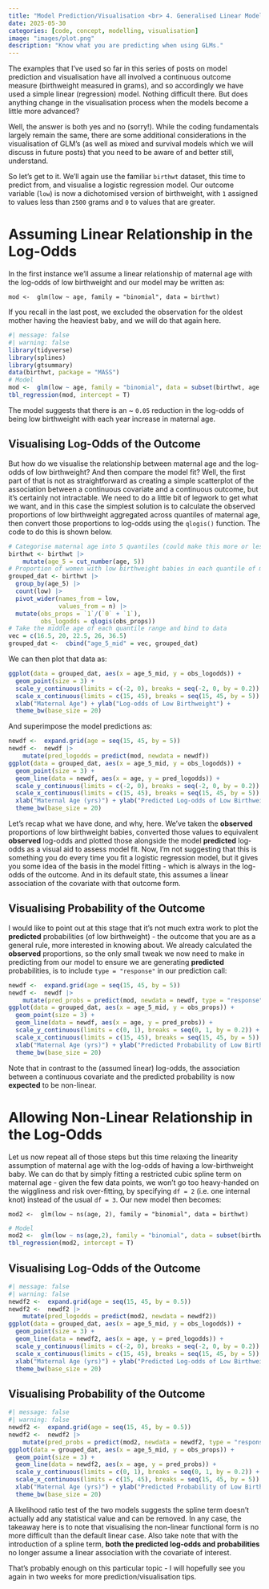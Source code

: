 ```yaml
---
title: "Model Prediction/Visualisation <br> 4. Generalised Linear Models (GLMs)"
date: 2025-05-30
categories: [code, concept, modelling, visualisation]
image: "images/plot.png"
description: "Know what you are predicting when using GLMs."
---
```


The examples that I've used so far in this series of posts on model prediction and visualisation have all involved a continuous outcome measure (birthweight measured in grams), and so accordingly we have used a simple linear (regression) model. Nothing difficult there. But does anything change in the visualisation process when the models become a little more advanced?

Well, the answer is both yes and no (sorry!). While the coding fundamentals largely remain the same, there are some additional considerations in the visualisation of GLM's (as well as mixed and survival models which we will discuss in future posts) that you need to be aware of and better still, understand.

So let's get to it. We'll again use the familiar `birthwt` dataset, this time to predict from, and visualise a logistic regression model. Our outcome variable (`low`) is now a dichotomised version of birthweight, with `1` assigned to values less than `2500` grams and `0` to values that are greater.

# Assuming Linear Relationship in the Log-Odds

In the first instance we'll assume a linear relationship of maternal age with the log-odds of low birthweight and our model may be written as:

`mod <-  glm(low ~ age, family = "binomial", data = birthwt)`

If you recall in the last post, we excluded the observation for the oldest mother having the heaviest baby, and we will do that again here.

```r
#| message: false
#| warning: false
library(tidyverse)
library(splines)
library(gtsummary)
data(birthwt, package = "MASS")
# Model
mod <-  glm(low ~ age, family = "binomial", data = subset(birthwt, age < 40))
tbl_regression(mod, intercept = T)
```

The model suggests that there is an \~ `0.05` reduction in the log-odds of being low birthweight with each year increase in maternal age.

## Visualising Log-Odds of the Outcome

But how do we visualise the relationship between maternal age and the log-odds of low birthweight? And then compare the model fit? Well, the first part of that is not as straightforward as creating a simple scatterplot of the association between a continuous covariate and a continuous outcome, but it's certainly not intractable. We need to do a little bit of legwork to get what we want, and in this case the simplest solution is to calculate the observed proportions of low birthweight aggregated across quantiles of maternal age, then convert those proportions to log-odds using the `qlogis()` function. The code to do this is shown below.

```r
# Categorise maternal age into 5 quantiles (could make this more or less)
birthwt <- birthwt |>
    mutate(age_5 = cut_number(age, 5))
# Proportion of women with low birthweight babies in each quantile of maternal age
grouped_dat <- birthwt |> 
  group_by(age_5) |> 
  count(low) |> 
  pivot_wider(names_from = low,
              values_from = n) |> 
  mutate(obs_props = `1`/(`0` + `1`),
         obs_logodds = qlogis(obs_props))
# Take the middle age of each quantile range and bind to data
vec = c(16.5, 20, 22.5, 26, 36.5)
grouped_dat <-  cbind("age_5_mid" = vec, grouped_dat)
```

We can then plot that data as:

```r
ggplot(data = grouped_dat, aes(x = age_5_mid, y = obs_logodds)) +
  geom_point(size = 3) +
  scale_y_continuous(limits = c(-2, 0), breaks = seq(-2, 0, by = 0.2)) + 
  scale_x_continuous(limits = c(15, 45), breaks = seq(15, 45, by = 5)) +
  xlab("Maternal Age") + ylab("Log-odds of Low Birthweight") +
  theme_bw(base_size = 20)
```

And superimpose the model predictions as:

```r
newdf <-  expand.grid(age = seq(15, 45, by = 5))
newdf <-  newdf |> 
    mutate(pred_logodds = predict(mod, newdata = newdf))
ggplot(data = grouped_dat, aes(x = age_5_mid, y = obs_logodds)) +
  geom_point(size = 3) +
  geom_line(data = newdf, aes(x = age, y = pred_logodds)) +
  scale_y_continuous(limits = c(-2, 0), breaks = seq(-2, 0, by = 0.2)) + 
  scale_x_continuous(limits = c(15, 45), breaks = seq(15, 45, by = 5)) +
  xlab("Maternal Age (yrs)") + ylab("Predicted Log-odds of Low Birthweight") +
  theme_bw(base_size = 20)
```

Let's recap what we have done, and why, here. We've taken the **observed** proportions of low birthweight babies, converted those values to equivalent **observed** log-odds and plotted those alongside the model **predicted** log-odds as a visual aid to assess model fit. Now, I'm not suggesting that this is something you do every time you fit a logistic regression model, but it gives you some idea of the basis in the model fitting - which is always in the log-odds of the outcome. And in its default state, this assumes a linear association of the covariate with that outcome form.

## Visualising Probability of the Outcome

I would like to point out at this stage that it's not much extra work to plot the **predicted** probabilities (of low birthweight) - the outcome that you are as a general rule, more interested in knowing about. We already calculated the **observed** proportions, so the only small tweak we now need to make in predicting from our model to ensure we are generating **predicted** probabilities, is to include `type = "response"` in our prediction call:

```r
newdf <-  expand.grid(age = seq(15, 45, by = 5))
newdf <-  newdf |> 
    mutate(pred_probs = predict(mod, newdata = newdf, type = "response"))
ggplot(data = grouped_dat, aes(x = age_5_mid, y = obs_props)) +
  geom_point(size = 3) +
  geom_line(data = newdf, aes(x = age, y = pred_probs)) +
  scale_y_continuous(limits = c(0, 1), breaks = seq(0, 1, by = 0.2)) + 
  scale_x_continuous(limits = c(15, 45), breaks = seq(15, 45, by = 5)) +
  xlab("Maternal Age (yrs)") + ylab("Predicted Probability of Low Birthweight") +
  theme_bw(base_size = 20)
```

Note that in contrast to the (assumed linear) log-odds, the association between a continuous covariate and the predicted probability is now **expected** to be non-linear.

# Allowing Non-Linear Relationship in the Log-Odds

Let us now repeat all of those steps but this time relaxing the linearity assumption of maternal age with the log-odds of having a low-birthweight baby. We can do that by simply fitting a restricted cubic spline term on maternal age - given the few data points, we won't go too heavy-handed on the wiggliness and risk over-fitting, by specifying `df = 2` (i.e. one internal knot) instead of the usual `df = 3`. Our new model then becomes:

`mod2 <-  glm(low ~ ns(age, 2), family = "binomial", data = birthwt)`

```r
# Model
mod2 <-  glm(low ~ ns(age,2), family = "binomial", data = subset(birthwt, age < 40))
tbl_regression(mod2, intercept = T)
```

## Visualising Log-Odds of the Outcome

```r
#| message: false
#| warning: false
newdf2 <-  expand.grid(age = seq(15, 45, by = 0.5))
newdf2 <-  newdf2 |> 
    mutate(pred_logodds = predict(mod2, newdata = newdf2))
ggplot(data = grouped_dat, aes(x = age_5_mid, y = obs_logodds)) +
  geom_point(size = 3) +
  geom_line(data = newdf2, aes(x = age, y = pred_logodds)) +
  scale_y_continuous(limits = c(-2, 0), breaks = seq(-2, 0, by = 0.2)) + 
  scale_x_continuous(limits = c(15, 45), breaks = seq(15, 45, by = 5)) +
  xlab("Maternal Age (yrs)") + ylab("Predicted Log-odds of Low Birthweight") +
  theme_bw(base_size = 20)
```

## Visualising Probability of the Outcome

```r
#| message: false
#| warning: false
newdf2 <-  expand.grid(age = seq(15, 45, by = 0.5))
newdf2 <-  newdf2 |> 
    mutate(pred_probs = predict(mod2, newdata = newdf2, type = "response"))
ggplot(data = grouped_dat, aes(x = age_5_mid, y = obs_props)) +
  geom_point(size = 3) +
  geom_line(data = newdf2, aes(x = age, y = pred_probs)) +
  scale_y_continuous(limits = c(0, 1), breaks = seq(0, 1, by = 0.2)) + 
  scale_x_continuous(limits = c(15, 45), breaks = seq(15, 45, by = 5)) +
  xlab("Maternal Age (yrs)") + ylab("Predicted Probability of Low Birthweight") +
  theme_bw(base_size = 20)
```

A likelihood ratio test of the two models suggests the spline term doesn’t actually add any statistical value and can be removed. In any case, the takeaway here is to note that visualising the non-linear functional form is no more difficult than the default linear case. Also take note that with the introduction of a spline term, **both the predicted log-odds and probabilities** no longer assume a linear association with the covariate of interest.

That's probably enough on this particular topic - I will hopefully see you again in two weeks for more prediction/visualisation tips.
